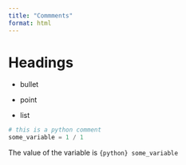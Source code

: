 ```yaml
---
title: "Commments"
format: html
---
```


# Headings <!-- HTML comments can go anywhere -->

- bullet

- point

- list

```python
# this is a python comment
some_variable = 1 / 1
```


The value of the variable is `{python} some_variable`